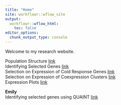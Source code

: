 ```yaml
---
title: "Home"
site: workflowr::wflow_site
output:
  workflowr::wflow_html:
    toc: false
editor_options:
  chunk_output_type: console
---
```


Welcome to my research website.

Population Structure [link](Population_Structure.html)   
Identifying Selected Genes [link](Identifying_Selected_Genes.html)  
Selection on Expression of Cold Response Genes [link](Selection_on_Expression_of_Cold_Response_Genes.html)  
Selection on Expression of Coexpression Clusters [link](Selection_on_expression_of_coexpreession_clusters.html)  
Expression Plots [link](Expression_plots.html)  


**Emily**  
Identifying selected genes using QUAINT [link](Identifying_quaint.html)
